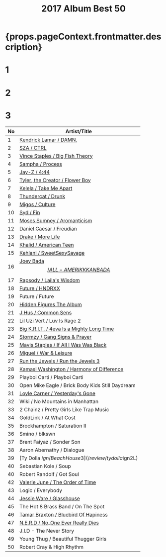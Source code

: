 ﻿---
title: 2017 Album Best 50
tabs: ['2019', '2018', '2017', '2016']
description: 2017 Black Music Album Best 50 by planet.ky
keywords: '2017, album best 50, CD best 50, black music, Hip-Hop, Rap, Soul, R&B'
---


<h1> {props.pageContext.frontmatter.description} </h1>

<Row>
<Column colMd={3} colLg={3} noGutterMdLeft>
<h1>1</h1>
<Review1 />
</Column>
<Column colMd={3} colLg={3} noGutterMdLeft>
<h1>2</h1>
<Review2 />
</Column>
<Column colMd={3} colLg={3} noGutterMdLeft>
<h1>3</h1>
<Review3 />
</Column>
</Row>

| No  | Artist/Title                                                               | 
| --  | -------------------------------------------------------------------------- | 
| 1	  |[Kendrick Lamar / DAMN.](/review/kendricklamar5L)	                       |
| 2	  |[SZA / CTRL](/review/sza1L)	                                               |
| 3	  |[Vince Staples / Big Fish Theory](/review/vincestaples3L)	               |
| 4	  |[Sampha / Process](http://planetky.com/sampha1.htm)	                       |
| 5	  |[Jay-Z / 4:44](http://planetky.com/jayz12.htm)	                           |
| 6	  |[Tyler, the Creator / Flower Boy](/review/tyler3L)	                       |
| 7	  |[Kelela / Take Me Apart](/review/kelela2L)	                               |
| 8	  |[Thundercat / Drunk](http://planetky.com/thundercat1.htm)	               |
| 9	  |[Migos / Culture](http://planetky.com/migos1.htm)	                       |
| 10  |[Syd / Fin](http://planetky.com/syd1.htm)	                               |
| 11  |[Moses Sumney / Aromanticism](/review/mosessumney1L)	                       |
| 12  |[Daniel Caesar / Freudian](/review/danielcaesar1L)	                       |
| 13  |[Drake / More Life](/review/drake7L)	                                       |
| 14  |[Khalid / American Teen](http://planetky.com/khalid1.htm)	               |
| 15  |[Kehlani / SweetSexySavage](http://planetky.com/kehlani1.htm)	           |
| 16  |[Joey Bada$$ / ALL-AMERIKKKAN BADA$$](http://planetky.com/joeybadass2.htm)  |
| 17  |[Rapsody / Laila's Wisdom](/review/rapsody1L)	                           |
| 18  |[Future / HNDRXX	](/review/future4L)	                                       |
| 19  |	Future / Future						                                       |
| 20  |[Hidden Figures The Album](http://planetky.com/hiddenfigures.htm)	       |
| 21  |[J Hus / Common Sens](/review/jhus1L)	                                   |
| 22  |[Lil Uzi Vert / Luv Is Rage 2](/review/liluzivert1L)	                       |
| 23  |[Big K.R.I.T. / 4eva Is a Mighty Long Time](/review/bigkrit3L)	           |
| 24  |[Stormzy / Gang Signs & Prayer](http://planetky.com/stormzy1.htm)	       |
| 25  |[Mavis Staples / If All I Was Was Black](/review/mavisstaples4L)	           |
| 26  |[Miguel / War & Leisure](/review/miguel3L)	                               |
| 27  |[Run the Jewels / Run the Jewels 3](/review/runthejewels3L)                 |
| 28  |[Kamasi Washington / Harmony of Difference](/review/kamasiwashington2L)     |
| 29  |	Playboi Carti / Playboi Carti						                       |
| 30  |	Open Mike Eagle / Brick Body Kids Still Daydream						   |
| 31  |[Loyle Carner / Yesterday's Gone](/review/loylecarner1L)	                   |
| 32  |	Wiki / No Mountains in Manhattan						                   |
| 33  |	2 Chainz / Pretty Girls Like Trap Music						               |
| 34  |	GoldLink / At What Cost						                               |
| 35  |	Brockhampton / Saturation II						                       |
| 36  |	Smino / blkswn						                                       |
| 37  |	Brent Faiyaz / Sonder Son						                           |
| 38  |	Aaron Abernathy / Dialogue						                           |
| 39  |[Ty Dolla $ign / Beach House 3](/review/tydolla$ign2L)	                   |
| 40  |	Sebastian Kole / Soup						                               |
| 40  |	Robert Randolf / Got Soul						                           |
| 42  |[Valerie June / The Order of Time](http://planetky.com/valeriejune1.htm)	   |
| 43  |	Logic / Everybody			                                               |
| 44  |[Jessie Ware / Glasshouse](/review/jessieware3L)	                           |
| 45  |	The Hot 8 Brass Band / On The Spot						                   |
| 46  |[Tamar Braxton / Bluebird Of Hapiness](/review/tamarbraxton3L)	           |
| 47  |[N.E.R.D / No_One Ever Really Dies](/review/nerd3L)	                       |
| 48  |	J.I.D - The Never Story						                               |
| 49  |	Young Thug / Beautiful Thugger Girls						               |
| 50  |	Robert Cray & High Rhythm						                           | 